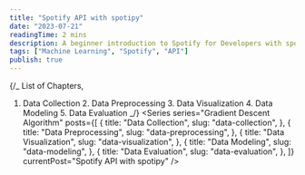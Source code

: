 ```yaml
---
title: "Spotify API with spotipy"
date: "2023-07-21"
readingTime: 2 mins
description: A beginner introduction to Spotify for Developers with spotipy
tags: ["Machine Learning", "Spotify", "API"]
publish: true
---
```


{/\_ List of Chapters,

1.  Data Collection 2. Data Preprocessing 3. Data Visualization 4. Data Modeling 5. Data Evaluation
    \_/}
    <Series
      series="Gradient Descent Algorithm"
      posts={[
        {
          title: "Data Collection",
          slug: "data-collection",
        },
        {
          title: "Data Preprocessing",
          slug: "data-preprocessing",
        },
        {
          title: "Data Visualization",
          slug: "data-visualization",
        },
        {
          title: "Data Modeling",
          slug: "data-modeling",
        },
        {
          title: "Data Evaluation",
          slug: "data-evaluation",
        },
      ]}
      currentPost="Spotify API with spotipy"
    />
